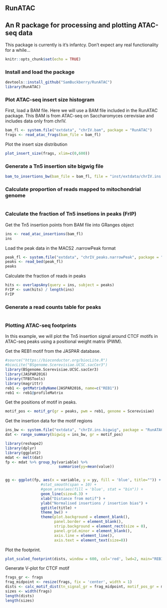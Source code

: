 
RunATAC
---
## An R package for processing and plotting ATAC-seq data

This package is currently is it's infantcy. Don't expect any real functionality for a while...

```r
knitr::opts_chunk$set(echo = TRUE)
```


### Install and load the package
```r
devtools::install_github("SamBuckberry/RunATAC")
library(RunATAC)
```

### Plot ATAC-seq insert size histogram

First, load a BAM file. Here we will use a BAM file included in the RunATAC package. This BAM is from ATAC-seq on Saccharomyces cerevisiae and includes data only from chrIV. 
```r
bam_fl <- system.file("extdata", "chrIV.bam", package = "RunATAC")
frags <- read_atac_frags(bam_file = bam_fl)
```

Plot the insert size distribution
```r
plot_insert_size(frags, xlim=c(0,600))
```


### Generate a Tn5 insertion site bigwig file
```r
bam_to_insertions_bw(bam_file = bam_fl, file = "inst/extdata/chrIV.ins.bigwig")
```

### Calculate proportion of reads mapped to mitochondrial genome
```r

```

### Calculate the fraction of Tn5 insetions in peaks (FrIP)

Get the Tn5 insertion points from BAM file into GRanges object
```r
ins <- read_atac_insertions(bam_fl)
ins
```

Load the peak data in the MACS2 .narrowPeak format
```r
peak_fl <- system.file("extdata", "chrIV_peaks.narrowPeak", package = "RunATAC")
peaks <- read_bed(peak_fl)
peaks
```

Calculate the fraction of reads in peaks
```r
hits <- overlapsAny(query = ins, subject = peaks)
FrIP <- sum(hits) / length(ins)
FrIP
```


### Generate a read counts table for peaks
```r

```

### Plotting ATAC-seq footprints

In this example, we will plot the Tn5 insertion signal around CTCF motifs in ATAC-seq peaks using a positional weight matrix (PWM).

Get the REB1 motif from the JASPAR database.
```r
#source("https://bioconductor.org/biocLite.R")
#biocLite("BSgenome.Scerevisiae.UCSC.sacCer3")
library(BSgenome.Scerevisiae.UCSC.sacCer3)
library(JASPAR2016)
library(TFBSTools)
library(magrittr)
reb1 <- getMatrixByName(JASPAR2016, name=c("REB1"))
reb1 <- reb1@profileMatrix
```

Get the positions of motif in peaks.
```r
motif_pos <- motif_gr(gr = peaks, pwm = reb1, genome = Scerevisiae)
```

Get the insertion data for the motif regions
```r
ins_bw <- system.file("extdata", "chrIV.ins.bigwig", package = "RunATAC")
dat <- range_summary(bigwig = ins_bw, gr = motif_pos)

library(reshape2)
library(dplyr)
library(ggplot2)
mdat <- melt(dat)
fp <- mdat %>% group_by(variable) %>%
                        summarise(yy=mean(value))


gg <- ggplot(fp, aes(x = variable, y = yy, fill = 'blue', title="")) +
                #stat_smooth(span = 10) +
                #geom_area(aes(fill = 'blue', stat = "bin")) +
                geom_line(size=0.3) +
                xlab("Distance from motif") +
                ylab("Normalised insertions / insertion bias") +
                ggtitle(title) +
                theme_bw() +
                theme(plot.background = element_blank(),
                      panel.border = element_blank(),
                      strip.background = element_rect(size = 0),
                      panel.grid.minor = element_blank(),
                      axis.line = element_line(),
                      axis.text = element_text(size=8))
```

Plot the footprint.
```r
plot_scaled_footprint(dists, window = 600, col='red', lwd=2, main="REB1")
```

Generate V-plot for CTCF motif
```r
frags_gr <- frags
frag_midpoint <- resize(frags, fix = 'center', width = 1)
dists <- calc_motif_dist(tn_signal_gr = frag_midpoint, motif_pos_gr = motif_pos, range = 600)
sizes <- width(frags)
length(dists)
length(sizes)
```


